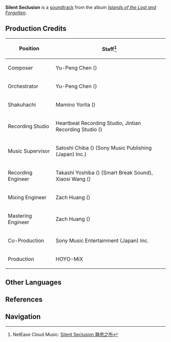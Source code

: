 {{Soundtrack Infobox
|title          =
|image          = Islands of the Lost and Forgotten.png
|album          = Islands of the Lost and Forgotten
|disc           = 1
|number         = 20
|featured       =
|featured2      =
|featured3      =
|featured_disc  =
|featured_disc2 =
|featured_disc3 =
|youtube_id     = G8w16DwTD-A
|youtube_time   = 1
|spotify_id     = 1HE8GkYoMqO8D6LGcnjC29
|played_in      = Interior
|during         = [[Narukami Island: Tenshukaku]] (Idle)
|domain         = Narukami Island: Tenshukaku
|previous       = In a Cautious Way
|next           = Contemplation on Eternity
}}
'''Silent Seclusion''' is a [[soundtrack]] from the album ''[[Islands of the Lost and Forgotten]]''.

==Production Credits==
{| class="wikitable" style="text-align:left; height:0.5em"
! Position
! Staff<ref>NetEase Cloud Music: [https://music.163.com/#/song?id=1937111283 Silent Seclusion 静思之所]</ref>
|-
! Composer
| Yu-Peng Chen ({{zh|陈致逸}})
|-
! Orchestrator
| Yu-Peng Chen ({{zh|陈致逸}})
|-
! Shakuhachi
| Mamino Yorita ({{ja|寄田 真見乃}})
|-
! Recording Studio
| Heartbeat Recording Studio, Jintian Recording Studio ({{zh|金田录音棚}})
|-
! Music Supervisor
| Satoshi Chiba ({{ja|千葉 智史}}) (Sony Music Publishing (Japan) Inc.)
|-
! Recording Engineer
| Takashi Yoshiba ({{ja|吉羽 貴史}}) (Smart Break Sound), Xiaosi Wang ({{zh|王小四}})
|-
! Mixing Engineer
| Zach Huang ({{zh|黄巍}})
|-
! Mastering Engineer
| Zach Huang ({{zh|黄巍}})
|-
! Co-Production
| Sony Music Entertainment (Japan) Inc.
|-
! Production
| HOYO-MiX
|}
<!--
==Videos==
<gallery>
</gallery>

==Trivia==
-->
==Other Languages==
{{Other Languages
|en      = Silent Seclusion
|zhs     = 静思之所
|zhs_rm  = Jìng Sī zhī Suǒ
|zhs_tl  =
|ja      = 静思の場
|ja_rm   = Seishi no Ba
|ja_tl   = 
|tr      = 
|it      = 
}}

==References==
{{Reflist}}

==Navigation==
{{Soundtrack Navbox|Islands of the Lost and Forgotten}}